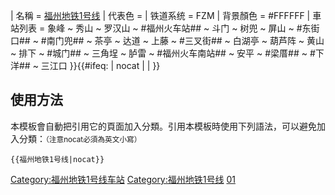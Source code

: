 {{鐵道路線|lua=1
| 模板名稱 = 福州地铁1号线
| Logo = {{#ifeq: {{NAMESPACE}} | {{NS:0}} | [[File:Fuzhou Metro logo.svg|27px]]}}
| 名稱 = [[福州地铁]][[福州地铁1号线|1号线]]
| 代表色 = {{福州地铁颜色|1|s}}
| 铁道系统 = FZM
| 背景顏色 = #FFFFFF
| 車站列表 = 象峰 ~ 秀山 ~ 罗汉山 ~ #福州火车站##<!--{{福州地铁线路名|F1|b}}--> ~ 斗门 ~ 树兜 ~ 屏山 ~ #东街口##<!--{{福州地铁线路名|4|b}}--> ~ #南门兜##{{福州地铁线路名|2|b}} ~ 茶亭 ~ 达道 ~ 上藤 ~ #三叉街##<!--{{福州地铁线路名|F1|b}}--> ~ 白湖亭 ~ 葫芦阵 ~ 黄山 ~ 排下 ~ #城门##<!--##{{福州地铁线路名|4|b}}--> ~ 三角埕 ~ 胪雷 ~ #福州火车南站##<!--{{福州地铁线路名|5|b}}--> ~ 安平 ~ #梁厝##<!--{{福州地铁线路名|6|b}}--> ~ #下洋##<!--{{福州地铁线路名|6|b}}--> ~ 三江口
}}<includeonly>{{#ifeq: {{{1}}} | nocat | <!--空--> | [[Category:福州地铁1号线车站]] }}</includeonly><noinclude>

==使用方法==
本模板會自動把引用它的頁面加入分類。引用本模板時使用下列語法，可以避免加入分類：<small>（注意nocat必須為英文小寫）</small>
 <nowiki>{{</nowiki>福州地铁1号线<nowiki>|nocat}}</nowiki>

[[Category:福州地铁1号线]]
[[Category:福州地铁路线车站模板|01]]
</noinclude>